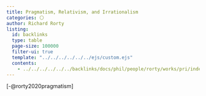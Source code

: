 ```yaml
---
title: Pragmatism, Relativism, and Irrationalism
categories: ⚪
author: Richard Rorty
listing:
  id: backlinks
  type: table
  page-size: 100000
  filter-ui: true
  template: "../../../../../../ejs/custom.ejs"
  contents:
    - ../../../../../../backlinks/docs/phil/people/rorty/works/pri/index.yml
---
```

[-@rorty2020pragmatism]

